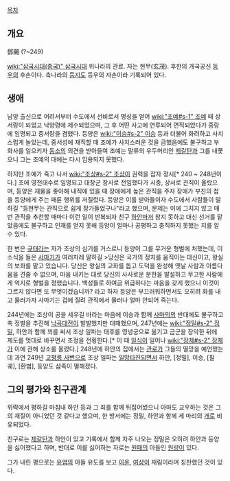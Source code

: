 [[목차]]
== 개요 ==
鄧颺
(?~249)

[[wiki:"삼국시대(중국)" 삼국시대]] 위나라의 관료. 자는 현무(玄茂). 후한의 개국공신 [[등우]]의 후손이다. 촉나라의 [[등지]]도 등우의 자손이라 기록되어 있다.

== 생애 ==
남양 출신으로 어려서부터 수도에서 선비로서 명성을 얻어 [[wiki:"조예#s-1" 조예]] 때 상서랑이 되었고 낙양령에 제수되었으며, 그 후 어떤 사고에 연루되어 면직되었다가 중랑에 임명되고 중서랑을 겸했다. 등양은 [[wiki:"이승#s-2" 이승]] 등과 더불어 화려하고 사치스럽게 놀았는데, 중서성에 재직할 때 조예가 사치스러운 것을 금했음에도 불구하고 부화사를 일으키자 [[동소]]의 의견을 받아들여 조예는 말류의 우두머리인 [[제갈탄]]과 그를 내쫓으니 그는 조예의 대에는 다시 임용되지 못했다.

하지만 조예가 죽고 나서 [[wiki:"조상#s-2" 조상]]이 권력을 잡자 정시[* 240 ~ 248년이다.] 초에 영천태수로 임명되고 대장군 장사로 전임했다가 시중, 상서로 관직이 올랐으며, 등양은 재물을 좋아해 내직에 있을 때 장애에게 높은 관직을 주자 장애가 부친의 첩을 등양에게 주는 패륜 행위를 저질렀다. 등양은 이를 받아들이자 수도에서 사람들이 말하길 "등현무는 관직으로 쉽게 장가들었구나"라고 했으며, 문제는 이에 그치지 않고 매번 관직을 추천할 때마다 이런 일이 반복되자 친구 [[하안]]마저 참지 못하고 대신 선거를 맡았음에도 불구하고 인재를 얻지 못해 등양이 얼마나 공평하고 충직하지 못했는 지를 알 수 있다. 

한 번은 [[규태]]라는 자가 조상의 심기를 거스르니 등양이 그를 무거운 형벌에 처했는데, 이 소식을 들은 [[사마기]]가 여러차레 말하길
>당신은 국가의 정치를 움직이는 대신이고, 왕실의 보좌를 맡고 있습니다. 당신은 왕실의 교화를 돕고 도덕을 완성해 옛날 사람과 아름다움을 견줄 수 없으며, 마음 내키는 대로 당신의 사사로운 분한을 발설하고 무고한 사람에게 억지로 형벌을 정했습니다. 백성들로 하여금 위급하다는 마음을 갖게 했으니 이것이 그르지 않다면 또 무엇이겠습니까?
라고 하자 등양은 부끄러워하면서도 오히려 화를 내고 물러가자 사마기는 겁에 질려 관직에서 물러나 얼마 안되어 죽는다. 

244년에는 조상이 공을 세우길 바라는 마음에 이승과 함께 [[사마의]]의 반대에도 불구하고 촉 정벌을 추진해 [[낙곡대전]]이 발발했지만 대패했으며, 247년에는 [[wiki:"정밀#s-2" 정밀]], 하안과 함께 꾀를 써서 조상 일파는 태후를 영녕궁으로 옮기고 금군을 장악한 뒤에 제도를 멋대로 바꾸면서 조정을 전횡한다.[* 이 때 [[일식]]이 일어나 [[wiki:"장제#s-2" 장제]]가 이에 관해 상소를 올렸다.] 248년에 하안의 집에서는 [[관로]]가 그들의 멸망을 예언했는데 과연 249년 [[고평릉 사변]]으로 조상 일파는 [[일망타진]]되면서 하안, [정밀], 이승, [필궤], [환범], 등양도 삼족이 멸해졌다.

== 그의 평가와 친구관계 ==
위략에서 평하길 마침내 하안 등과 그 죄를 함께 뒤집어썼으니 아마도 교우하는 것은 그의 재질이 아니었던 것 같다고 했으며, 한 방서에는 정밀, 하안과 함께 세 마리의 [[개]]로 비유되었다.

친구로는 [[제갈탄]]과 하안이 있고 기록에서 함께 자주 나오는 정밀은 오히려 하안과 등양을 싫어했다고 하며, 반대로 이를 싫어하는 자로는 [[원패]]의 아들인 [[원량]]이 있다.

그가 내린 평으로는 [[유엽]]의 아들 유도를 보고 [[이윤]], [[여상]]이 재림이라며 칭찬했던 것이 있다.
